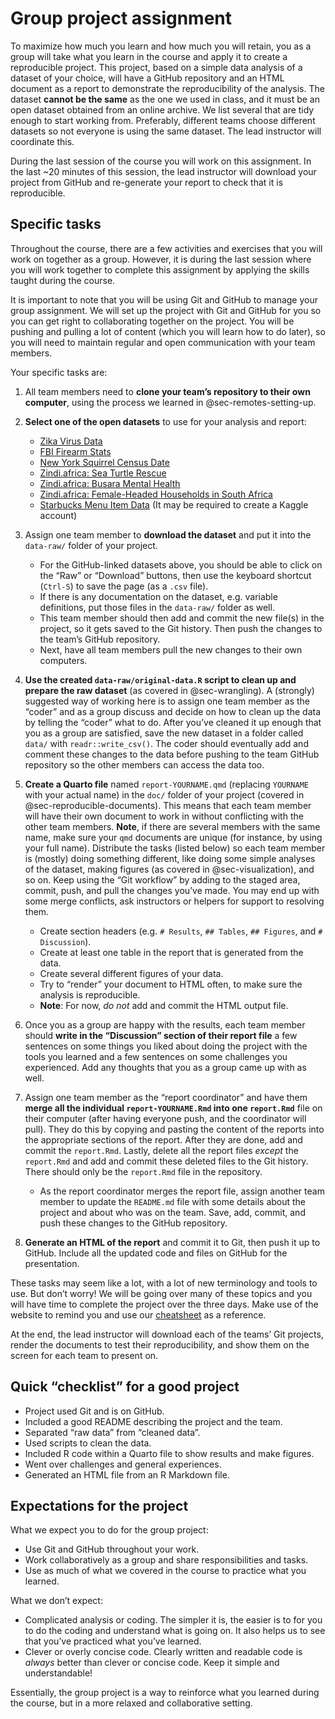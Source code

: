 # Group project assignment {#sec-assignment}

To maximize how much you learn and how much you will retain, you as a
group will take what you learn in the course and apply it to create a
reproducible project. This project, based on a simple data analysis of a
dataset of your choice, will have a GitHub repository and an HTML
document as a report to demonstrate the reproducibility of the analysis.
The dataset **cannot be the same** as the one we used in class, and it
must be an open dataset obtained from an online archive. We list several
that are tidy enough to start working from. Preferably, different teams
choose different datasets so not everyone is using the same dataset. The
lead instructor will coordinate this.

During the last session of the course you will work on this assignment.
In the last \~20 minutes of this session, the lead instructor will
download your project from GitHub and re-generate your report to check
that it is reproducible.

## Specific tasks

Throughout the course, there are a few activities and exercises that you
will work on together as a group. However, it is during the last session
where you will work together to complete this assignment by applying the
skills taught during the course.

It is important to note that you will be using Git and GitHub to manage
your group assignment. We will set up the project with Git and GitHub
for you so you can get right to collaborating together on the project.
You will be pushing and pulling a lot of content (which you will learn
how to do later), so you will need to maintain regular and open
communication with your team members.

Your specific tasks are:

1.  All team members need to **clone your team's repository to their own
    computer**, using the process we learned in @sec-remotes-setting-up.

2.  **Select one of the open datasets** to use for your analysis and
    report:

    -   [Zika Virus
        Data](https://github.com/BuzzFeedNews/zika-data/blob/master/data/raw/paho-who/paho-who-cases-reported-latest.csv)
    -   [FBI Firearm
        Stats](https://github.com/hchats/nics-firearm-background-checks/blob/master/data/nics-firearm-background-checks.csv)
    -   [New York Squirrel Census
        Date](https://github.com/rfordatascience/tidytuesday/blob/master/data/2019/2019-10-29/nyc_squirrels.csv)
    -   [Zindi.africa: Sea Turtle
        Rescue](https://gitlab.com/rostools/r-cubed/-/blob/main/data/turtles.zip)
    -   [Zindi.africa: Busara Mental
        Health](https://gitlab.com/rostools/r-cubed/-/blob/main/data/rural_kenya.zip)
    -   [Zindi.africa: Female-Headed Households in South
        Africa](https://gitlab.com/rostools/r-cubed/-/blob/main/data/rsa_wards.zip)
    -   [Starbucks Menu Item
        Data](https://www.kaggle.com/starbucks/starbucks-menu) (It may
        be required to create a Kaggle account)

3.  Assign one team member to **download the dataset** and put it into
    the `data-raw/` folder of your project.

    -   For the GitHub-linked datasets above, you should be able to
        click on the "Raw" or "Download" buttons, then use the keyboard
        shortcut (`Ctrl-S`) to save the page (as a `.csv` file).
    -   If there is any documentation on the dataset, e.g. variable
        definitions, put those files in the `data-raw/` folder as well.
    -   This team member should then add and commit the new file(s) in
        the project, so it gets saved to the Git history. Then push the
        changes to the team's GitHub repository.
    -   Next, have all team members pull the new changes to their own
        computers.

4.  **Use the created `data-raw/original-data.R` script to clean up and
    prepare the raw dataset** (as covered in @sec-wrangling). A
    (strongly) suggested way of working here is to assign one team
    member as the "coder" and as a group discuss and decide on how to
    clean up the data by telling the "coder" what to do. After you've
    cleaned it up enough that you as a group are satisfied, save the new
    dataset in a folder called `data/` with `readr::write_csv()`. The
    coder should eventually add and comment these changes to the data
    before pushing to the team GitHub repository so the other members
    can access the data too.

5.  **Create a Quarto file** named `report-YOURNAME.qmd` (replacing
    `YOURNAME` with your actual name) in the `doc/` folder of your
    project (covered in @sec-reproducible-documents). This means that
    each team member will have their own document to work in without
    conflicting with the other team members. **Note**, if there are
    several members with the same name, make sure your `qmd` documents
    are unique (for instance, by using your full name). Distribute the
    tasks (listed below) so each team member is (mostly) doing something
    different, like doing some simple analyses of the dataset, making
    figures (as covered in @sec-visualization), and so on. Keep using
    the "Git workflow" by adding to the staged area, commit, push, and
    pull the changes you've made. You may end up with some merge
    conflicts, ask instructors or helpers for support to resolving them.

    -   Create section headers (e.g. `# Results`, `## Tables`,
        `## Figures`, and `# Discussion`).
    -   Create at least one table in the report that is generated from
        the data.
    -   Create several different figures of your data.
    -   Try to "render" your document to HTML often, to make sure the
        analysis is reproducible.
    -   **Note**: For now, *do not* add and commit the HTML output file.

6.  Once you as a group are happy with the results, each team member
    should **write in the "Discussion" section of their report file** a
    few sentences on some things you liked about doing the project with
    the tools you learned and a few sentences on some challenges you
    experienced. Add any thoughts that you as a group came up with as
    well.

7.  Assign one team member as the "report coordinator" and have them
    **merge all the individual `report-YOURNAME.Rmd` into one
    `report.Rmd`** file on their computer (after having everyone push,
    and the coordinator will pull). They do this by copying and pasting
    the content of the reports into the appropriate sections of the
    report. After they are done, add and commit the `report.Rmd`.
    Lastly, delete all the report files *except* the `report.Rmd` and
    add and commit these deleted files to the Git history. There should
    only be the `report.Rmd` file in the repository.

    -   As the report coordinator merges the report file, assign another
        team member to update the `README.md` file with some details
        about the project and about who was on the team. Save, add,
        commit, and push these changes to the GitHub repository.

8.  **Generate an HTML of the report** and commit it to Git, then push
    it up to GitHub. Include all the updated code and files on GitHub
    for the presentation.

These tasks may seem like a lot, with a lot of new terminology and tools
to use. But don't worry! We will be going over many of these topics and
you will have time to complete the project over the three days. Make use
of the website to remind you and use our
[cheatsheet](../includes/cheatsheet.pdf) as a reference.

At the end, the lead instructor will download each of the teams' Git
projects, render the documents to test their reproducibility, and show
them on the screen for each team to present on.

## Quick "checklist" for a good project

-   Project used Git and is on GitHub.
-   Included a good README describing the project and the team.
-   Separated "raw data" from "cleaned data".
-   Used scripts to clean the data.
-   Included R code within a Quarto file to show results and make
    figures.
-   Went over challenges and general experiences.
-   Generated an HTML file from an R Markdown file.

## Expectations for the project

What we expect you to do for the group project:

-   Use Git and GitHub throughout your work.
-   Work collaboratively as a group and share responsibilities and
    tasks.
-   Use as much of what we covered in the course to practice what you
    learned.

What we don't expect:

-   Complicated analysis or coding. The simpler it is, the easier is to
    for you to do the coding and understand what is going on. It also
    helps us to see that you've practiced what you've learned.
-   Clever or overly concise code. Clearly written and readable code is
    *always* better than clever or concise code. Keep it simple and
    understandable!

Essentially, the group project is a way to reinforce what you learned
during the course, but in a more relaxed and collaborative setting.
